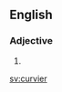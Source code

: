 ==English==

===Adjective===
{{head|en|adjective comparative form}}

# {{en-comparative of|curvy}}

[[sv:curvier]]